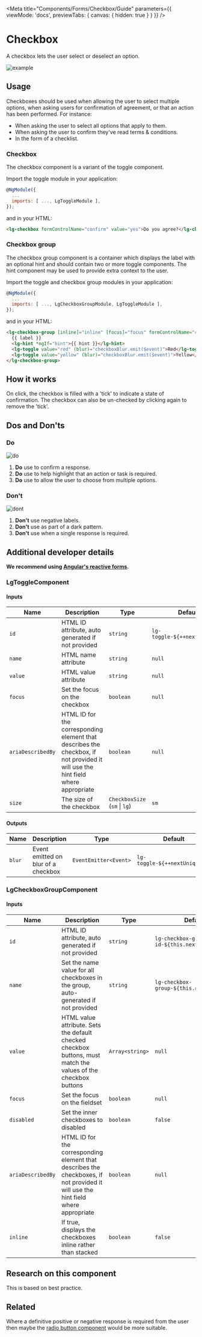 
<Meta title="Components/Forms/Checkbox/Guide" parameters={{ viewMode: 'docs', previewTabs: { canvas: { hidden: true } } }} />

# Checkbox

<p class="standfirst">A checkbox lets the user select or deselect an option.</p>

![example](docs/forms/checkbox/example.png)

## Usage

Checkboxes should be used when allowing the user to select multiple options, when asking users for confirmation of agreement, or that an action has been performed. For instance:

- When asking the user to select all options that apply to them.
- When asking the user to confirm they've read terms & conditions.
- In the form of a checklist.

### Checkbox

The checkbox component is a variant of the toggle component.

Import the toggle module in your application:

```js
@NgModule({
  ...
  imports: [ ..., LgToggleModule ],
});
```

and in your HTML:

```html
<lg-checkbox formControlName="confirm" value="yes">Do you agree?</lg-checkbox>
```

### Checkbox group

The checkbox group component is a container which displays the label with an optional hint and should contain two or more toggle components. The hint component may be used to provide extra context to the user.

Import the toggle and checkbox group modules in your application:

```js
@NgModule({
  ...
  imports: [ ..., LgCheckboxGroupModule, LgToggleModule ],
});
```

and in your HTML:

```html
<lg-checkbox-group [inline]="inline" [focus]="focus" formControlName="colors">
  {{ label }}
  <lg-hint *ngIf="hint">{{ hint }}</lg-hint>
  <lg-toggle value="red" (blur)="checkboxBlur.emit($event)">Red</lg-toggle>
  <lg-toggle value="yellow" (blur)="checkboxBlur.emit($event)">Yellow</lg-toggle>
</lg-checkbox-group>
```

## How it works

On click, the checkbox is filled with a 'tick' to indicate a state of confirmation. The checkbox can also be un-checked by clicking again to remove the 'tick'.

## Dos and Don'ts

### Do

![do](docs/forms/checkbox/do.png)

1. **Do** use to confirm a response.
2. **Do** use to help highlight that an action or task is required.
3. **Do** use to allow the user to choose from multiple options.

###  Don't

![dont](docs/forms/checkbox/dont.png)

1. **Don't** use negative labels.
2. **Don't** use as part of a dark pattern.
3. **Don't** use when a single response is required.

## Additional developer details

**We recommend using <a href="https://angular.io/guide/reactive-forms" target="_blank">Angular's reactive forms</a>.**

### LgToggleComponent

#### Inputs

| Name              | Description                                                                                                                     | Type                          | Default                       | Required |
|-------------------|---------------------------------------------------------------------------------------------------------------------------------|-------------------------------|-------------------------------|----------|
| `id`              | HTML ID attribute, auto generated if not provided                                                                               | `string`                      | `lg-toggle-${++nextUniqueId}` | No       |
| `name`            | HTML name attribute                                                                                                             | `string`                      | `null`                        | Yes      |
| `value`           | HTML value attribute                                                                                                            | `string`                      | `null`                        | Yes      |
| `focus`           | Set the focus on the checkbox                                                                                                   | `boolean`                     | `null`                        | No       |
| `ariaDescribedBy` | HTML ID for the corresponding element that describes the checkbox, if not provided it will use the hint field where appropriate | `boolean`                     | `null`                        | No       |
| `size`            | The size of the checkbox                                                                                                        | `CheckboxSize` (`sm` \| `lg`) | `sm`                          | No       |

#### Outputs

| Name   | Description                         | Type                  | Default                       | Required |
|--------|-------------------------------------|-----------------------|-------------------------------|----------|
| `blur` | Event emitted on blur of a checkbox | `EventEmitter<Event>` | `lg-toggle-${++nextUniqueId}` | No       |

### LgCheckboxGroupComponent

#### Inputs

| Name              | Description                                                                                                                       | Type            | Default                                     | Required |
|-------------------|-----------------------------------------------------------------------------------------------------------------------------------|-----------------|---------------------------------------------|----------|
| `id`              | HTML ID attribute, auto generated if not provided                                                                                 | `string`        | `lg-checkbox-group-id-${this.nextUniqueId}` | No       |
| `name`            | Set the name value for all checkboxes in the group, auto-generated if not provided                                                | `string`        | `lg-checkbox-group-${this.nextUniqueId}`    | No       |
| `value`           | HTML value attribute. Sets the default checked checkbox buttons, must match the values of the checkbox buttons                    | `Array<string>` | `null`                                      | No       |
| `focus`           | Set the focus on the fieldset                                                                                                     | `boolean`       | `null`                                      | No       |
| `disabled`        | Set the inner checkboxes to disabled                                                                                              | `boolean`       | `false`                                     | No       |
| `ariaDescribedBy` | HTML ID for the corresponding element that describes the checkboxes, if not provided it will use the hint field where appropriate | `boolean`       | `null`                                      | No       |
| `inline`          | If true, displays the checkboxes inline rather than stacked                                                                       | `boolean`       | `false`                                     | No       |

## Research on this component

This is based on best practice.

## Related

Where a definitive positive or negative response is required from the user then maybe the [radio button component](./?path=/docs/components-forms-radio-guide--page) would be more suitable.

<Feedback />
